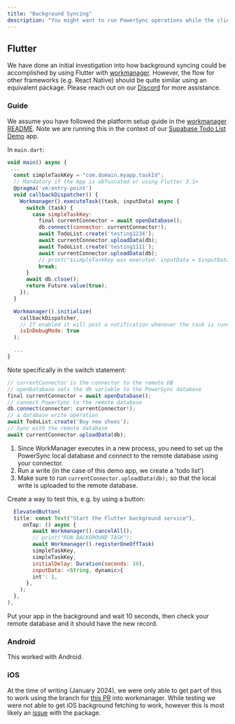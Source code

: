 ```yaml
---
title: "Background Syncing"
description: "You might want to run PowerSync operations while the client device is inactive or the app is in the background. "
---
```


## Flutter

We have done an initial investigation into how background syncing could be accomplished by using Flutter with [workmanager](https://github.com/fluttercommunity/flutter%5Fworkmanager/blob/main/README.md). However, the flow for other frameworks (e.g. React Native) should be quite similar using an equivalent package. Please reach out on our [Discord](https://discord.gg/powersync) for more assistance.

### Guide

We assume you have followed the platform setup guide in the [workmanager README](https://github.com/fluttercommunity/flutter%5Fworkmanager/blob/main/README.md#platform-setup). Note we are running this in the context of our [Supabase Todo List Demo](https://github.com/powersync-ja/powersync.dart/tree/master/demos/supabase-todolist) app.

In `main.dart`:

```js
void main() async {
 ...
  const simpleTaskKey = "com.domain.myapp.taskId";
  // Mandatory if the App is obfuscated or using Flutter 3.1+
  @pragma('vm:entry-point')
  void callbackDispatcher() {
    Workmanager().executeTask((task, inputData) async {
      switch (task) {
        case simpleTaskKey:
          final currentConnector = await openDatabase();
          db.connect(connector: currentConnector!);
          await TodoList.create('testing1234');
          await currentConnector.uploadData(db);
          await TodoList.create('testing1111');
          await currentConnector.uploadData(db);
          // print("$simpleTaskKey was executed. inputData = $inputData");
          break;
      }
      await db.close();
      return Future.value(true);
    });
  }

  Workmanager().initialize(
    callbackDispatcher,
    // If enabled it will post a notification whenever the task is running. Handy for debugging tasks
    isInDebugMode: true
  );

  ...
}
```

Note specifically in the switch statement:

```js
// currentConnector is the connector to the remote DB
// openDatabase sets the db variable to the PowerSync database
final currentConnector = await openDatabase();
// connect PowerSync to the remote database
db.connect(connector: currentConnector!);
// a database write operation
await TodoList.create('Buy new shoes');
// Sync with the remote database
await currentConnector.uploadData(db);
```

1. Since WorkManager executes in a new process, you need to set up the PowerSync local database and connect to the remote database using your connector.
2. Run a write (in the case of this demo app, we create a 'todo list')
3. Make sure to run `currentConnector.uploadData(db);` so that the local write is uploaded to the remote database.

Create a way to test this, e.g. by using a button:

```js
  ElevatedButton(
  title: const Text("Start the Flutter background service"),
     onTap: () async {
        await Workmanager().cancelAll();
        // print("RUN BACKGROUND TASK");
        await Workmanager().registerOneOffTask(
        simpleTaskKey,
        simpleTaskKey,
        initialDelay: Duration(seconds: 10),
        inputData: <String, dynamic>{
        int': 1,
      },
    );
  },
),
```

Put your app in the background and wait 10 seconds, then check your remote database and it should have the new record.

### Android

This worked with Android.

### iOS

At the time of writing (January 2024), we were only able to get part of this to work using the branch for [this PR](https://github.com/fluttercommunity/flutter%5Fworkmanager/pull/511) into workmanager. While testing we were not able to get iOS background fetching to work, however this is most likely an [issue](https://github.com/fluttercommunity/flutter%5Fworkmanager/issues/515) with the package.
